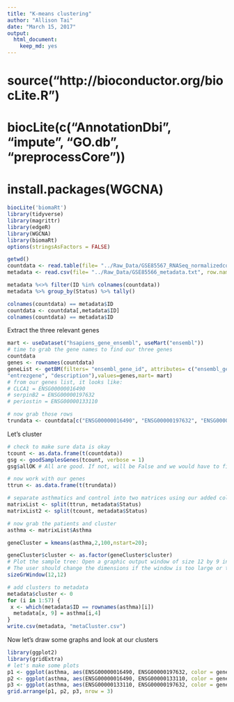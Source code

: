 ---
title: "K-means clustering"
author: "Allison Tai"
date: "March 15, 2017"
output: 
  html_document: 
    keep_md: yes
---
# source("http://bioconductor.org/biocLite.R") 
# biocLite(c("AnnotationDbi", "impute", "GO.db", "preprocessCore"))
# install.packages(WGCNA)

```{r, message=FALSE, warning=FALSE}
biocLite('biomaRt')
library(tidyverse)
library(magrittr)
library(edgeR)
library(WGCNA)
library(biomaRt)
options(stringsAsFactors = FALSE)
```

```{r}
getwd()
countdata <- read.table(file= "../Raw_Data/GSE85567_RNASeq_normalizedcounts.txt", check.names = FALSE)
metadata <- read.csv(file= "../Raw_Data/GSE85566_metadata.txt", row.names = 1)

metadata %<>% filter(ID %in% colnames(countdata))
metadata %>% group_by(Status) %>% tally()

colnames(countdata) == metadata$ID
countdata <- countdata[,metadata$ID]
colnames(countdata) == metadata$ID
```

Extract the three relevant genes
```{r}
mart <- useDataset("hsapiens_gene_ensembl", useMart("ensembl"))
# time to grab the gene names to find our three genes
countdata
genes <- rownames(countdata)
geneList <- getBM(filters= "ensembl_gene_id", attributes= c("ensembl_gene_id",
"entrezgene", "description"),values=genes,mart= mart)
# from our genes list, it looks like:
# CLCA1 = ENSG00000016490
# serpinB2 = ENSG00000197632
# periostin = ENSG00000133110

# now grab those rows
trundata <- countdata[c("ENSG00000016490", "ENSG00000197632", "ENSG00000133110"),]
```

Let's cluster
```{r}
# check to make sure data is okay
tcount <- as.data.frame(t(countdata))
gsg <- goodSamplesGenes(tcount, verbose = 1)
gsg$allOK # All are good. If not, will be False and we would have to filter them

# now work with our genes
ttrun <- as.data.frame(t(trundata))

# separate asthmatics and control into two matrices using our added column
matrixList <- split(ttrun, metadata$Status)
matrixList2 <- split(tcount, metadata$Status)

# now grab the patients and cluster
asthma <- matrixList$Asthma

geneCluster = kmeans(asthma,2,100,nstart=20);

geneCluster$cluster <- as.factor(geneCluster$cluster)
# Plot the sample tree: Open a graphic output window of size 12 by 9 inches
# The user should change the dimensions if the window is too large or too small.
sizeGrWindow(12,12)

# add clusters to metadata
metadata$cluster <- 0
for (i in 1:57) {
 x <- which(metadata$ID == rownames(asthma)[i])
  metadata[x, 9] = asthma[i,4]
}
write.csv(metadata, "metaCluster.csv")
```

Now let's draw some graphs and look at our clusters
```{r, eval=FALSE, include=FALSE}
library(ggplot2)
library(gridExtra)
# let's make some plots
p1 <- ggplot(asthma, aes(ENSG00000016490, ENSG00000197632, color = geneCluster$cluster)) + geom_point()
p2 <- ggplot(asthma, aes(ENSG00000016490, ENSG00000133110, color = geneCluster$cluster)) + geom_point()
p3 <- ggplot(asthma, aes(ENSG00000133110, ENSG00000197632, color = geneCluster$cluster)) + geom_point()
grid.arrange(p1, p2, p3, nrow = 3)
```
